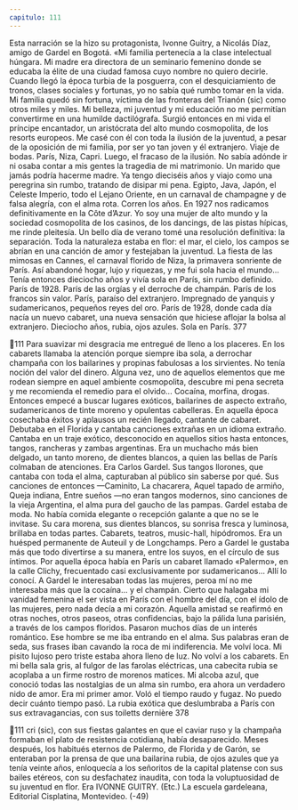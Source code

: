 ```yaml
---
capitulo: 111
---
```


Esta narración se la hizo su protagonista, Ivonne Guitry, a Nicolás Díaz,
amigo de Gardel en Bogotá.
«Mi familia pertenecía a la clase intelectual húngara. Mi madre era directora
de un seminario femenino donde se educaba la élite de una ciudad famosa cuyo
nombre no quiero decirle. Cuando llegó la época turbia de la posguerra, con el
desquiciamiento de tronos, clases sociales y fortunas, yo no sabía qué rumbo
tomar en la vida. Mi familia quedó sin fortuna, víctima de las fronteras del
Trianón (sic) como otros miles y miles. Mi belleza, mi juventud y mi educación
no me permitían convertirme en una humilde dactilógrafa. Surgió entonces en
mi vida el príncipe encantador, un aristócrata del alto mundo cosmopolita, de los
resorts europeos. Me casé con él con toda la ilusión de la juventud, a pesar de la
oposición de mi familia, por ser yo tan joven y él extranjero.
Viaje de bodas. París, Niza, Capri. Luego, el fracaso de la ilusión. No sabía
adónde ir ni osaba contar a mis gentes la tragedia de mi matrimonio. Un marido
que jamás podría hacerme madre. Ya tengo dieciséis años y viajo como una
peregrina sin rumbo, tratando de disipar mi pena. Egipto, Java, Japón, el Celeste
Imperio, todo el Lejano Oriente, en un carnaval de champagne y de falsa alegría,
con el alma rota.
Corren los años. En 1927 nos radicamos definitivamente en la Côte d’Azur. Yo
soy una mujer de alto mundo y la sociedad cosmopolita de los casinos, de los
dancings, de las pistas hípicas, me rinde pleitesía.
Un bello día de verano tomé una resolución definitiva: la separación. Toda la
naturaleza estaba en flor: el mar, el cielo, los campos se abrían en una canción de
amor y festejaban la juventud.
La fiesta de las mimosas en Cannes, el carnaval florido de Niza, la primavera
sonriente de París. Así abandoné hogar, lujo y riquezas, y me fui sola hacia el
mundo...
Tenía entonces dieciocho años y vivía sola en París, sin rumbo definido. París
de 1928. París de las orgías y el derroche de champán. París de los francos sin
valor. París, paraíso del extranjero. Impregnado de yanquis y sudamericanos,
pequeños reyes del oro. París de 1928, donde cada día nacía un nuevo cabaret,
una nueva sensación que hiciese aflojar la bolsa al extranjero.
Dieciocho años, rubia, ojos azules. Sola en París.
377

111
Para suavizar mi desgracia me entregué de lleno a los placeres. En los cabarets
llamaba la atención porque siempre iba sola, a derrochar champaña con los
bailarines y propinas fabulosas a los sirvientes. No tenía noción del valor del
dinero.
Alguna vez, uno de aquellos elementos que me rodean siempre en aquel
ambiente cosmopolita, descubre mi pena secreta y me recomienda el remedio
para el olvido... Cocaína, morfina, drogas. Entonces empecé a buscar lugares
exóticos, bailarines de aspecto extraño, sudamericanos de tinte moreno y
opulentas cabelleras.
En aquella época cosechaba éxitos y aplausos un recién llegado, cantante de
cabaret. Debutaba en el Florida y cantaba canciones extrañas en un idioma
extraño.
Cantaba en un traje exótico, desconocido en aquellos sitios hasta entonces,
tangos, rancheras y zambas argentinas. Era un muchacho más bien delgado, un
tanto moreno, de dientes blancos, a quien las bellas de París colmaban de
atenciones. Era Carlos Gardel. Sus tangos llorones, que cantaba con toda el alma,
capturaban al público sin saberse por qué. Sus canciones de entonces —Caminito,
La chacarera, Aquel tapado de armiño, Queja indiana, Entre sueños —no eran tangos
modernos, sino canciones de la vieja Argentina, el alma pura del gaucho de las
pampas. Gardel estaba de moda. No había comida elegante o recepción galante a
que no se le invitase. Su cara morena, sus dientes blancos, su sonrisa fresca y
luminosa, brillaba en todas partes. Cabarets, teatros, music-hall, hipódromos. Era
un huésped permanente de Auteuil y de Longchamps.
Pero a Gardel le gustaba más que todo divertirse a su manera, entre los suyos,
en el círculo de sus íntimos.
Por aquella época había en París un cabaret llamado «Palermo», en la calle
Clichy, frecuentado casi exclusivamente por sudamericanos... Allí lo conocí. A
Gardel le interesaban todas las mujeres, peroa mí no me interesaba más que la
cocaína... y el champán. Cierto que halagaba mi vanidad femenina el ser vista en
París con el hombre del día, con el ídolo de las mujeres, pero nada decía a mi
corazón.
Aquella amistad se reafirmó en otras noches, otros paseos, otras confidencias,
bajo la pálida luna parisién, a través de los campos floridos. Pasaron muchos días
de un interés romántico. Ese hombre se me iba entrando en el alma. Sus palabras
eran de seda, sus frases iban cavando la roca de mi indiferencia. Me volví loca.
Mi pisito lujoso pero triste estaba ahora lleno de luz. No volví a los cabarets. En
mi bella sala gris, al fulgor de las farolas eléctricas, una cabecita rubia se acoplaba
a un firme rostro de morenos matices. Mi alcoba azul, que conoció todas las
nostalgias de un alma sin rumbo, era ahora un verdadero nido de amor. Era mi
primer amor.
Voló el tiempo raudo y fugaz. No puedo decir cuánto tiempo pasó. La rubia
exótica que deslumbraba a París con sus extravagancias, con sus toiletts dernière
378

111
cri (sic), con sus fiestas galantes en que el caviar ruso y la champaña formaban el
plato de resistencia cotidiana, había desaparecido.
Meses después, los habitués eternos de Palermo, de Florida y de Garón, se
enteraban por la prensa de que una bailarina rubia, de ojos azules que ya tenía
veinte años, enloquecía a los señoritos de la capital platense con sus bailes
etéreos, con su desfachatez inaudita, con toda la voluptuosidad de su juventud
en flor.
Era IVONNE GUITRY.
(Etc.)
La escuela gardeleana,
Editorial Cisplatina, Montevideo.
(-49)
